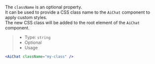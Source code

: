 The `className` is an optional property.<br />
It can be used to provide a CSS class name to the `AiChat` component to apply custom styles.<br />
The new CSS class will be added to the root element of the `AiChat` component.

> * Type: `string`
> * Optional
> * Usage

```jsx
<AiChat className="my-class" />
```
